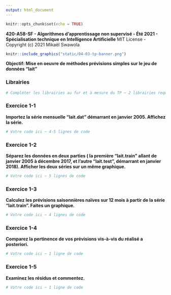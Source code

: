```yaml
---
output: html_document
---
```


```r
knitr::opts_chunk$set(echo = TRUE)
```

**420-A58-SF - Algorithmes d'apprentissage non supervisé - Été 2021 - Spécialisation technique en Intelligence Artificielle**
MIT License - Copyright (c) 2021 Mikaël Swawola

```r
knitr::include_graphics("static/04-03-tp-banner.png")
```

**Objectif: Mise en oeuvre de méthodes prévisions simples sur le jeu de données "lait"**

### Librairies

```r
# Compléter les librairies au fur et à mesure du TP ~ 2 librairies requises
```


### Exercice 1-1
**Importez la série mensuelle "lait.dat" démarrant en janvier 2005. Affichez la série.**
```r
# Votre code ici ~ 4-5 lignes de code
```


### Exercice 1-2
**Séparez les données en deux parties ( la première "lait.train" allant de janvier 2005 à décembre 2017, et l’autre "lait.test", démarrant en janvier 2018). Afficher les deux séries sur un même graphique.**
```r
# Votre code ici ~ 5 lignes de code
```


### Exercice 1-3
**Calculez les prévisions saisonnières naïves sur 12 mois à partir de la série "lait.train". Faites un graphique.**
```r
# Votre code ici ~ 4 lignes de code
```


### Exercice 1-4
**Comparez la pertinence de vos prévisions vis-à-vis du réalisé a posteriori.**
```r
# Votre code ici ~ 1 ligne de code
```


### Exercice 1-5
**Examinez les résidus et commentez.**
```r
# Votre code ici ~ 1 ligne de code
```
